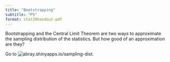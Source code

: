 ```yaml
---
title: "Bootstrapping"
subtitle: "PS"
format: stat20handout-pdf
---
```


Bootstrapping and the Central Limit Theorem are two ways to approximate the sampling distribution of the statistics. But how good of an approximation are they?

Go to ![abray.shinyapps.io/sampling-dist](abray.shinyapps.io/sampling-dist).